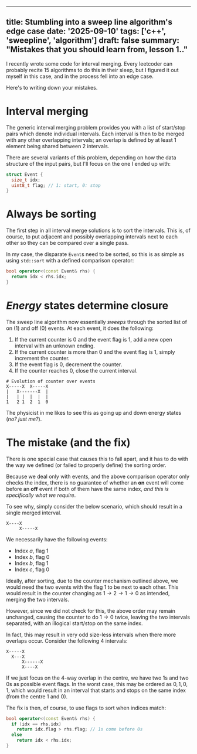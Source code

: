 
---
title: Stumbling into a sweep line algorithm's edge case
date: '2025-09-10'
tags: ['c++', 'sweepline', 'algorithm']
draft: false
summary: "Mistakes that you should learn from, lesson 1.."
---

I recently wrote some code for interval merging. Every leetcoder can probably recite 15 algorithms to do this in their sleep, but I figured it out myself in this case, and in the process fell into an edge case.

Here's to writing down your mistakes.

# Interval merging

The generic interval merging problem provides you with a list of start/stop pairs which denote individual intervals. Each interval is then to be merged with any other overlapping intervals; an overlap is defined by at least 1 element being shared between 2 intervals.

There are several variants of this problem, depending on how the data structure of the input pairs, but I'll focus on the one I ended up with: 

```cpp
struct Event {
  size_t idx;
  uint8_t flag; // 1: start, 0: stop
}
```

# Always be sorting

The first step in all interval merge solutions is to sort the intervals. This is, of course, to put adjacent and possibly overlapping intervals next to each other so they can be compared over a single pass.

In my case, the disparate `Event`s need to be sorted, so this is as simple as using `std::sort` with a defined comparison operator:

```cpp
bool operator<(const Event& rhs) {
  return idx < rhs.idx;
}
```

# *Energy* states determine closure

The sweep line algorithm now essentially *sweeps* through the sorted list of on (1) and off (0) events. At each event, it does the following:

1. If the current counter is 0 and the event flag is 1, add a new open interval with an unknown ending.
2. If the current counter is more than 0 and the event flag is 1, simply increment the counter.
3. If the event flag is 0, decrement the counter.
4. If the counter reaches 0, close the current interval.
```
# Evolution of counter over events
X-----X  X-----X
|   X-------X  |
|   | |  |  |  |
1   2 1  2  1  0
```

The physicist in me likes to see this as going up and down energy states (*no? just me?*).

# The mistake (and the fix)

There is one special case that causes this to fall apart, and it has to do with the way we defined (or failed to properly define) the sorting order.

Because we deal only with events, and the above comparison operator only checks the index, there is no guarantee of whether an **on** event will come before an **off** event if both of them have the same index, *and this is specifically what we require*.

To see why, simply consider the below scenario, which should result in a single merged interval.

```
X----X
     X-----X
```

We necessarily have the following events:

- Index $a$, flag 1
- Index $b$, flag 0
- Index $b$, flag 1
- Index $c$, flag 0

Ideally, after sorting, due to the counter mechanism outlined above, we would need the two events with the flag 1 to be next to each other. This would result in the counter changing as $1 \rightarrow 2 \rightarrow 1 \rightarrow 0$ as intended, merging the two intervals.

However, since we did not check for this, the above order may remain unchanged, causing the counter to do $1 \rightarrow 0$ twice, leaving the two intervals separated, with an illogical start/stop on the same index.

In fact, this may result in very odd size-less intervals when there more overlaps occur. Consider the following 4 intervals:

```
X-----X
  X---X
      X------X
      X----X
```

If we just focus on the 4-way overlap in the centre, we have two 1s and two 0s as possible event flags. In the worst case, this may be ordered as $0,1,0,1$, which would result in an interval that starts and stops on the same index (from the centre 1 and 0).

The fix is then, of course, to use flags to sort when indices match:

```cpp
bool operator<(const Event& rhs) {
  if (idx == rhs.idx)
    return idx.flag > rhs.flag; // 1s come before 0s
  else
    return idx < rhs.idx;
}
```

